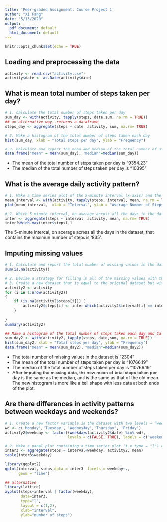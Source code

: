 ```yaml
---
title: 'Peer-graded Assignment: Course Project 1'
author: "Xi Fang"
date: "5/13/2020"
output:
  pdf_document: default
  html_document: default
---
```


```r
knitr::opts_chunk$set(echo = TRUE)
```

## Loading and preprocessing the data
```r
activity <- read.csv("activity.csv")
activity$date <- as.Date(activity$date)
```

## What is mean total number of steps taken per day?
```r
# 1. Calculate the total number of steps taken per day
sum_day <- with(activity, tapply(steps, date,sum, na.rm = TRUE))
## an alternative way--returns a dataframe
steps_day <- aggregate(steps ~ date, activity, sum, na.rm= TRUE)

# 2. Make a histogram of the total number of steps taken each day
hist(sum_day, xlab = "Total steps per day", ylab = "Frequency")

# 3. Calculate and report the mean and median of the total number of steps taken per day
data.frame("mean" = mean(sum_day), "median"=median(sum_day))
```
* The mean of the total number of steps taken per day is “9354.23”
* The median of the total number of steps taken per day is “10395”


## What is the average daily activity pattern?
```r
# 1. Make a time series plot of the 5-minute interval (x-axis) and the average number of steps taken, averaged across all days (y-axis)
mean_interval <- with(activity, tapply(steps, interval, mean, na.rm = TRUE))
plot(mean_interval,  xlab = "Interval", ylab = "Average Number of Steps", type = "l" )

# 2. Which 5-minute interval, on average across all the days in the dataset, contains the maximum number of steps?
inter <- aggregate(steps ~ interval, activity, mean, na.rm= TRUE)
inter[which.max(inter$steps),]
```
The 5-minute intercal, on acerage across all the days in the dataset, that contains the maximun number of steps is '835'.

## Imputing missing values
```r
# 1. Calculate and report the total number of missing values in the dataset (i.e. the total number of rows with NA)
sum(is.na(activity))

# 2. Devise a strategy for filling in all of the missing values with the mean for that interval in the dataset. 
# 3. Create a new dataset that is equal to the original dataset but with the missing data filled in.
activity2 <- activity
for (i in 1:nrow(activity2)) 
{ 
    if (is.na(activity2$steps[i])) {
        activity2$steps[i] <- inter[which(activity2$interval[i] == inter$interval),]$steps
    }
    
}
summary(activity2)

## Make a histogram of the total number of steps taken each day and Calculate and report the mean and median total number of steps taken per day.
sum_day2 <- with(activity2, tapply(steps, date,sum, na.rm = TRUE))
hist(sum_day2, xlab = "Total steps per day", ylab = "Frequency")
data.frame("mean" = mean(sum_day2), "median"=median(sum_day2))
```
* The total number of missing values in the dataset is “2304”
* The mean of the total number of steps taken per day is “10766.19”
* The median of the total number of steps taken per day is “10766.19”
* After imputing the missing data, the new mean of total steps taken per day is the same as the median, and is the same as that of the old mean. The new histogram is more like a bell shape with less data at both ends of the plot.


## Are there differences in activity patterns between weekdays and weekends?
```r
# 1. Create a new factor variable in the dataset with two levels – “weekday” and “weekend” indicating whether a given date is a weekday or weekend day.
wd <- c('Monday','Tuesday', 'Wednesday','Thursday', 'Friday')
activity2$weekday <- factor((weekdays(activity2$date) %in% wd),
                            levels = c(FALSE, TRUE), labels = c('weekend','weekay'))

# 2. Make a panel plot containing a time series plot (i.e.type = "l") of the 5-minute interval (x-axis) and the average number of steps taken, averaged across all weekday days or weekend days (y-axis).
inter3 <- aggregate(steps ~ interval+weekday, activity2, mean)
table(inter3$weekday)

library(ggplot2)
qplot(interval, steps,data = inter3, facets = weekday~.,
      geom = "line")

## alternative
library(lattice)
xyplot(steps~interval | factor(weekday),
       data=inter3,
       type="l",
       layout = c(1,2),
       xlab="interval",
       ylab="number of steps")

```